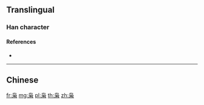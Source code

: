 {{character info/new}}
{{also|梟}}
==Translingual==

===Han character===
{{Han char|rn=75|rad=木|as=04|sn=8|four=|canj=PYSD}}

====References====
* {{Han ref|kx=0517.011|hdz=21173.150|uh=67AD|ud=26541}}

----

==Chinese==
{{zh-see|梟}}

[[fr:枭]]
[[mg:枭]]
[[pl:枭]]
[[th:枭]]
[[zh:枭]]